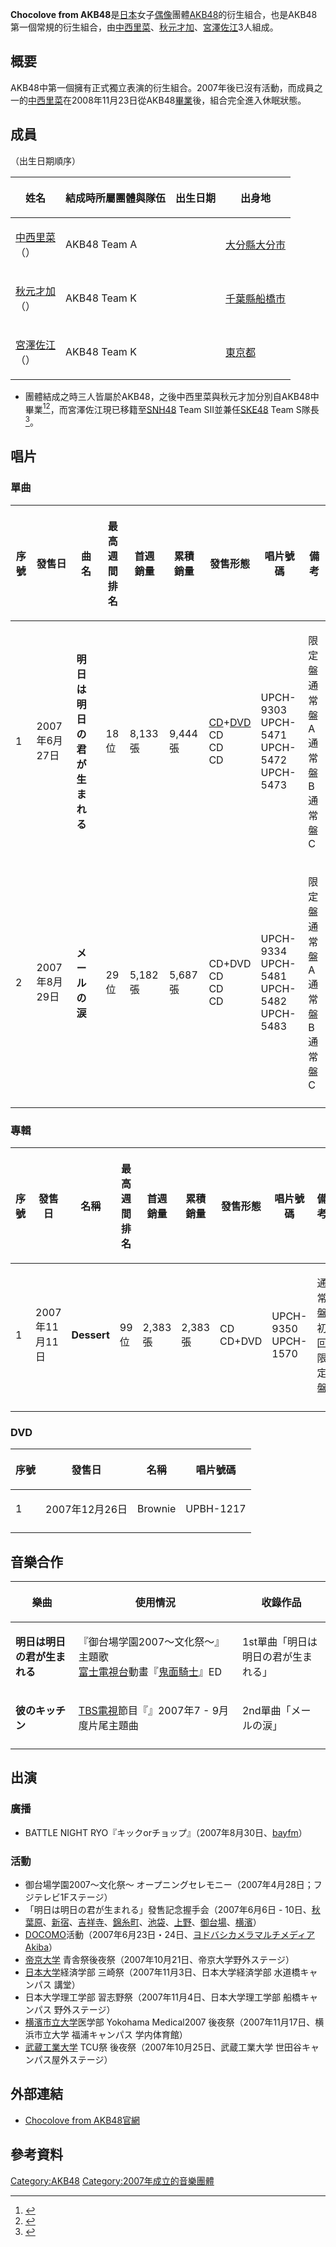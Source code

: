 {{藝人
|Name = Chocolove from AKB48
|類型 = 組合
|Origin = {{JPN}}
|Genre = [[J-POP|J-POP]]
|Years_active = 2007年（2007年4月 - 12月）
|Label = [[環球音樂_(日本)|Universal Music]]<br />（2007年6月 - ）
|Production = [[office48|office48]]
|Associated_acts = [[秋元康|秋元康]]<br />[[AKB48|AKB48]]
|Current_members = [[中西里菜|中西里菜]]<br />[[秋元才加|秋元才加]]<br />[[宮澤佐江|宮澤佐江]]
|Past_members = 
}}

'''Chocolove from AKB48'''是[[日本|日本]]女子[[日本偶像|偶像]]團體[[AKB48|AKB48]]的衍生組合，也是AKB48第一個常規的衍生組合，由[[中西里菜|中西里菜]]、[[秋元才加|秋元才加]]、[[宮澤佐江|宮澤佐江]]3人組成。

== 概要 ==
AKB48中第一個擁有正式獨立表演的衍生組合。2007年後已沒有活動，而成員之一的[[中西里菜|中西里菜]]在2008年11月23日從AKB48[[畢業_(演藝界)|畢業]]後，組合完全進入休眠狀態。

== 成員 ==
（出生日期順序）
{|class="wikitable" style="text-align:center"
|-
!姓名||結成時所屬團體與隊伍||出生日期||出身地
|-
|[[中西里菜|中西里菜]]<br>（{{lang|ja|なかにし りな}}）||AKB48 Team A||{{birth date and age|1988|6|26}}||[[大分縣|大分縣]][[大分市|大分市]]
|-
|[[秋元才加|秋元才加]]<br>（{{lang|ja|あきもと さやか}}）||AKB48 Team K||{{birth date and age|1988|7|26}}||[[千葉縣|千葉縣]][[船橋市|船橋市]]
|-
|[[宮澤佐江|宮澤佐江]]<br>（{{lang|ja|みやざわ さえ}}）||AKB48 Team K||{{birth date and age|1990|8|13}}||[[東京都|東京都]]
|}
*團體結成之時三人皆屬於AKB48，之後中西里菜與秋元才加分別自AKB48中畢業<ref>{{cite web|url=http://www.akb48.co.jp/about/chronicle/index.php?year=2008|title=AKB48クロニクル2008|publisher=AKB48官方網站|language=ja|date=2008-09-29|accessdate=2014-08-14|archive-date=2014-10-16|archive-url=https://web.archive.org/web/20141016080537/http://www.akb48.co.jp/about/chronicle/index.php?year=2008|dead-url=yes}}</ref><ref>{{cite web |url=http://ameblo.jp/akihabara48/entry-11552794632.html |title=お知らせ |publisher=AKB48官方Blog |language=ja |date=2013-06-15 |accessdate=2014-08-14 |archive-date=2013-08-21 |archive-url=https://web.archive.org/web/20130821001900/http://ameblo.jp/akihabara48/entry-11552794632.html |dead-url=no }}</ref>，而宮澤佐江現已移籍至[[SNH48|SNH48]] Team SII並兼任[[SKE48|SKE48]] Team S隊長<ref name="AKB48大組閣祭">{{cite web |url=http://www.akb48.co.jp/page/daisokaku/list.php?after=1&group=akb48 |script-title=ja:AKB48グループ大組閣祭り |publisher=AKB48官方網站 |language=ja |date=2014-02-24 |accessdate=2014-08-14 |deadurl=yes |archiveurl=https://web.archive.org/web/20140227172449/http://www.akb48.co.jp/page/daisokaku/list.php?after=1&group=akb48 |archivedate=2014-02-27 }}</ref>。

== 唱片 ==
=== 單曲 ===
{| class="wikitable" 
! 序號!! 發售日!! 曲名!!最高<br/>週間<br/>排名!!首週銷量!! 累積銷量!! 發售形態!! 唱片號碼!! 備考
|-
! 1
| 2007年6月27日|| '''明日は明日の君が生まれる'''||18位||8,133張||9,444張||[[CD-DA|CD]]+[[DVD-Video|DVD]]<br/>CD<br/>CD<br/>CD||UPCH-9303<br/>UPCH-5471<br/>UPCH-5472<br/>UPCH-5473||限定盤<br/>通常盤A<br/>通常盤B<br/>通常盤C
|-
! 2
| 2007年8月29日|| '''メールの涙'''||29位||5,182張||5,687張||CD+DVD<br/>CD<br/>CD<br/>CD||UPCH-9334<br/>UPCH-5481<br/>UPCH-5482<br/>UPCH-5483||限定盤<br/>通常盤A<br/>通常盤B<br/>通常盤C
|-
|}

=== 專輯 ===
{| class="wikitable" 
! 序號!! 發售日!! 名稱 !!最高<br/>週間<br/>排名!!首週銷量!! 累積銷量!!發售形態!! 唱片號碼!! 備考
|-
! 1
| 2007年11月11日|| '''Dessert'''||99位||2,383張||2,383張||CD<br/>CD+DVD||UPCH-9350<br/>UPCH-1570 ||通常盤<br/>初回限定盤
|-
|}

=== DVD ===
{| class="wikitable" 
! 序號!! 發售日!! 名稱!! 唱片號碼
|-
! 1
| 2007年12月26日|| Brownie||UPBH-1217
|-
|}

== 音樂合作 ==
{| class="wikitable"
|- style="background:#e5e5e5;"
! style="width:20%;"|樂曲
! style="width:52%;"|使用情況
! style="width:28%;"|收錄作品
|-
|'''明日は明日の君が生まれる'''
|『御台場学園2007〜文化祭〜』主題歌<br/>[[富士電視台|富士電視台]]動畫『[[鬼面騎士|鬼面騎士]]』ED
|1st單曲「明日は明日の君が生まれる」
|-
|'''彼のキッチン'''
|[[TBS電視|TBS電視]]節目『{{link-ja|Saturday Night Chubaw!|チューボーですよ!}}』2007年7 - 9月度片尾主題曲
|2nd單曲「メールの涙」
|-
|}

== 出演 ==
=== 廣播 ===
* BATTLE NIGHT RYO『キックorチョップ』（2007年8月30日、[[ベイエフエム|bayfm]]）

=== 活動 ===
* 御台場学園2007〜文化祭〜 オープニングセレモニー（2007年4月28日；フジテレビ1Fステージ）
* 「明日は明日の君が生まれる」發售記念握手会（2007年6月6日 - 10日、[[秋葉原|秋葉原]]、[[新宿|新宿]]、[[吉祥寺|吉祥寺]]、[[錦糸町|錦糸町]]、[[池袋|池袋]]、[[上野|上野]]、[[御台場|御台場]]、[[橫濱市|横濱]]）
* [[NTT_DOCOMO|DOCOMO]]活動（2007年6月23日・24日、[[ヨドバシAkiba|ヨドバシカメラマルチメディアAkiba]]）
* [[帝京大学|帝京大学]] 青舎祭後夜祭（2007年10月21日、帝京大学野外ステージ）
* [[日本大学|日本大学]]経済学部 三崎祭（2007年11月3日、日本大学経済学部 水道橋キャンパス 講堂）
* 日本大学理工学部 習志野祭（2007年11月4日、日本大学理工学部 船橋キャンパス 野外ステージ）
* [[横濱市立大学|横濱市立大学]]医学部 Yokohama Medical2007 後夜祭（2007年11月17日、横浜市立大学 福浦キャンパス 学内体育館）
* [[武蔵工業大学|武蔵工業大学]] TCU祭 後夜祭（2007年10月25日、武蔵工業大学 世田谷キャンパス屋外ステージ）

== 外部連結 ==
* {{ja}}[https://web.archive.org/web/20080101112151/http://www.universal-music.co.jp/chocolove/ Chocolove from AKB48官網]
== 參考資料 ==
<references />

{{office48}}
{{AKB48}}

[[Category:AKB48|Category:AKB48]]
[[Category:2007年成立的音樂團體|Category:2007年成立的音樂團體]]